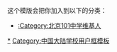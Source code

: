 {{Userbox
  |border-c = #BC111A
  |border-s = 1
  |id-c     = #fff
  |id-s     = 10
  |id-fc    = #000
  |info-c   = #BC111A
  |info-s   = 8
  |info-fc  = #FFFFFF
  |id       = [[File:Gate of Beijing 101 Middle School at College Entrance Exam 2020 (20200707114022).jpg|72px]]
  |info     = [[:Category:北京101中学维基人|<span style="color: #FFFFFF">这个用户</span>]]是'''[[北京101中学|<span class="org", style="color: #FFFFFF">北京一零一中</span>]]'''的校友、学生或老师。<br />走进一零一，幸福你一生
}}<includeonly>[[Category:北京101中学维基人|{{PAGENAME}}]]</includeonly>
<noinclude>
<div style="clear:both">

这个模版会把你加入到以下的分类：
*[[:Category:北京101中学维基人]]

[[Category:北京101中学维基人|*]]
[[Category:中国大陆学校用户框模板]]
</noinclude>